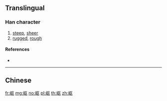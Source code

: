 {{character info/new}}
{{also|嶇}}
==Translingual==

===Han character===
{{Han char|rn=46|rad=山|as=04|sn=7|four=|canj=USK|ids=⿰山区}}

# [[steep]], [[sheer]]
# [[rugged]], [[rough]]

====References====
* {{Han ref|kx=0308.331|hdz=10762.140|uh=5C96|ud=23702}}

----

==Chinese==
{{zh-see|嶇}}

[[fr:岖]]
[[mg:岖]]
[[no:岖]]
[[pl:岖]]
[[th:岖]]
[[zh:岖]]